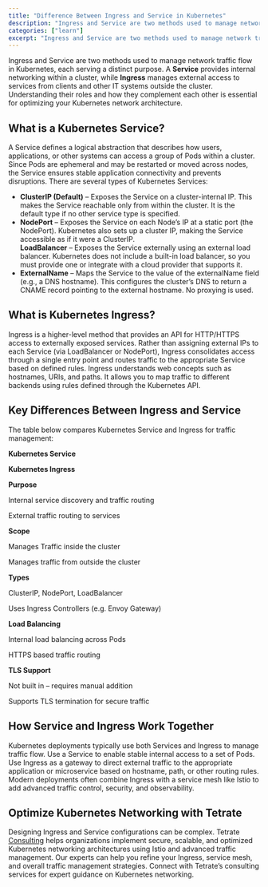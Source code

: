 ```yaml
---
title: "Difference Between Ingress and Service in Kubernetes"
description: "Ingress and Service are two methods used to manage network traffic flow in Kubernetes, each serving a distinct purpose."
categories: ["learn"]
excerpt: "Ingress and Service are two methods used to manage network traffic flow in Kubernetes, each serving a distinct purpose."
---
```


Ingress and Service are two methods used to manage network traffic flow in Kubernetes, each serving a distinct purpose. A **Service** provides internal networking within a cluster, while **Ingress** manages external access to services from clients and other IT systems outside the cluster. Understanding their roles and how they complement each other is essential for optimizing your Kubernetes network architecture.

## [](#what-is-a-kubernetes-service)What is a Kubernetes Service?

A Service defines a logical abstraction that describes how users, applications, or other systems can access a group of Pods within a cluster. Since Pods are ephemeral and may be restarted or moved across nodes, the Service ensures stable application connectivity and prevents disruptions. There are several types of Kubernetes Services:

*   **ClusterIP (Default)** – Exposes the Service on a cluster-internal IP. This makes the Service reachable only from within the cluster. It is the default type if no other service type is specified.
*   **NodePort** – Exposes the Service on each Node’s IP at a static port (the NodePort). Kubernetes also sets up a cluster IP, making the Service accessible as if it were a ClusterIP.  
**LoadBalancer** – Exposes the Service externally using an external load balancer. Kubernetes does not include a built-in load balancer, so you must provide one or integrate with a cloud provider that supports it.
*   **ExternalName** – Maps the Service to the value of the externalName field (e.g., a DNS hostname). This configures the cluster’s DNS to return a CNAME record pointing to the external hostname. No proxying is used. 

## [](#what-is-kubernetes-ingress)What is Kubernetes Ingress?

Ingress is a higher-level method that provides an API for HTTP/HTTPS access to externally exposed services. Rather than assigning external IPs to each Service (via LoadBalancer or NodePort), Ingress consolidates access through a single entry point and routes traffic to the appropriate Service based on defined rules. Ingress understands web concepts such as hostnames, URIs, and paths. It allows you to map traffic to different backends using rules defined through the Kubernetes API. 

## [](#key-differences-between-ingress-and-service)Key Differences Between Ingress and Service

The table below compares Kubernetes Service and Ingress for traffic management:

**Kubernetes Service**

**Kubernetes Ingress**

**Purpose**

Internal service discovery and traffic routing

External traffic routing to services

**Scope**

Manages Traffic inside the cluster

Manages traffic from outside the cluster

**Types**

ClusterIP, NodePort, LoadBalancer

Uses Ingress Controllers (e.g. Envoy Gateway)

**Load Balancing**

Internal load balancing across Pods

HTTPS based traffic routing

**TLS Support**

Not built in – requires manual addition

Supports TLS termination for secure traffic

## [](#how-service-and-ingress-work-together)How Service and Ingress Work Together

Kubernetes deployments typically use both Services and Ingress to manage traffic flow. Use a Service to enable stable internal access to a set of Pods. Use Ingress as a gateway to direct external traffic to the appropriate application or microservice based on hostname, path, or other routing rules. Modern deployments often combine Ingress with a service mesh like Istio to add advanced traffic control, security, and observability. 

## [](#optimize-kubernetes-networking-with-tetrate)Optimize Kubernetes Networking with Tetrate

Designing Ingress and Service configurations can be complex. Tetrate [Consulting](/kubernetes-consulting/) helps organizations implement secure, scalable, and optimized Kubernetes networking architectures using Istio and advanced traffic management. Our experts can help you refine your Ingress, service mesh, and overall traffic management strategies. Connect with Tetrate’s consulting services for expert guidance on Kubernetes networking.